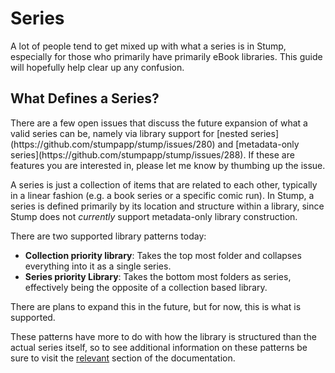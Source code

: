 
# Series

A lot of people tend to get mixed up with what a series is in Stump, especially for those who primarily have primarily eBook libraries. This guide will hopefully help clear up any confusion.

## What Defines a Series?

<Callout emoji="👀">
	There are a few open issues that discuss the future expansion of what a valid series can be,
	namely via library support for [nested series](https://github.com/stumpapp/stump/issues/280) and
	[metadata-only series](https://github.com/stumpapp/stump/issues/288). If these are features you
	are interested in, please let me know by thumbing up the issue.
</Callout>

A series is just a collection of items that are related to each other, typically in a linear fashion (e.g. a book series or a specific comic run). In Stump, a series is defined primarily by its location and structure within a library, since Stump does not _currently_ support metadata-only library construction.

There are two supported library patterns today:

- **Collection priority library**: Takes the top most folder and collapses everything into it as a single series.
- **Series priority Library**: Takes the bottom most folders as series, effectively being the opposite of a collection based library.

There are plans to expand this in the future, but for now, this is what is supported.

These patterns have more to do with how the library is structured than the actual series itself, so to see additional information on these patterns be sure to visit the [relevant](/guides/basics/libraries) section of the documentation.
